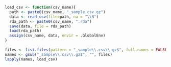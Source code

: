 ```r
load_csv <- function(csv_name){
  path <- paste0(csv_name, "_sample.csv.gz")
  data <- read_csv(file=path, na = "\\N")
  rda_path <- paste0(csv_name, ".rda")
  save(data, file = rda_path)
  load(rda_path)
  assign(csv_name, data, envir = .GlobalEnv)
}
  
files <- list.files(pattern = "_sample\\.csv\\.gz$", full.names = FALSE)
names <- gsub("_sample\\.csv\\.gz$", "", files)
lapply(names, load_csv)
```